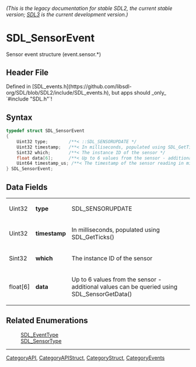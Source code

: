 ====== (This is the legacy documentation for stable SDL2, the current stable version; [https://wiki.libsdl.org/SDL3/ SDL3] is the current development version.) ======
= SDL_SensorEvent =

Sensor event structure (event.sensor.*)

== Header File ==

Defined in [SDL_events.h](https://github.com/libsdl-org/SDL/blob/SDL2/include/SDL_events.h), but apps should _only_ `#include "SDL.h"`!

== Syntax ==

<syntaxhighlight lang='c'>
typedef struct SDL_SensorEvent
{
    Uint32 type;        /**< ::SDL_SENSORUPDATE */
    Uint32 timestamp;   /**< In milliseconds, populated using SDL_GetTicks() */
    Sint32 which;       /**< The instance ID of the sensor */
    float data[6];      /**< Up to 6 values from the sensor - additional values can be queried using SDL_SensorGetData() */
    Uint64 timestamp_us; /**< The timestamp of the sensor reading in microseconds, if the hardware provides this information. */
} SDL_SensorEvent;</syntaxhighlight>

== Data Fields ==

{|
|Uint32
|'''type'''
|SDL_SENSORUPDATE 
|-
|Uint32
|'''timestamp'''
|In milliseconds, populated using SDL_GetTicks()
|-
|Sint32
|'''which'''
|The instance ID of the sensor
|-
|float[6]
|'''data'''
|Up to 6 values from the sensor - additional values can be queried using SDL_SensorGetData()
|}

== Related Enumerations ==

:[[SDL_EventType]]
:[[SDL_SensorType]]

----
[[CategoryAPI]], [[CategoryAPIStruct]], [[CategoryStruct]], [[CategoryEvents]]


